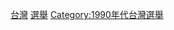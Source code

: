 {{cat year nav
| year = 1995
| cat = 台灣選舉
| sortkey = 台灣選舉
| article = 台灣選舉
| in = 
}}

[[Category:1995年選舉|台灣]]
[[Category:1995年台灣|選舉]]
[[Category:1990年代台灣選舉|Category:1990年代台灣選舉]]